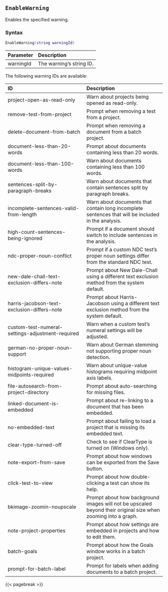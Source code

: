 ## `EnableWarning`

Enables\index{Warnings!enabling} the specified warning.

### Syntax {-}

``` .lua
EnableWarning(string warningId)
```

**Parameter** | **Description**
| :-- | :-- |
warningId | The warning's string ID.

The following warning IDs are available:

**ID** | **Description**
| :-- | :-- |
project-open-as-read-only  |  Warn about projects being opened as read-only.
remove-test-from-project  |  Prompt when removing a test from a project.
delete-document-from-batch  |  Prompt when removing a document from a batch project.
document-less-than-20-words |  Prompt about documents containing less than 20 words.
document-less-than-100-words  | Warn about documents containing less than 100 words.
sentences-split-by-paragraph-breaks  |  Warn about documents that contain sentences split by paragraph breaks.
incomplete-sentences-valid-from-length  |  Warn about documents that contain long incomplete sentences that will be included in the analysis.
high-count-sentences-being-ignored  |  Prompt if a document should switch to include sentences in the analysis.
ndc-proper-noun-conflict  |  Prompt if a custom NDC test's proper noun settings differ from the standard NDC test.
new-dale-chall-text-exclusion-differs-note  |  Prompt about New Dale-Chall using a different text exclusion method from the system default.
harris-jacobson-text-exclusion-differs-note  |  Prompt about Harris-Jacobson using a different text exclusion method from the system default.
custom-test-numeral-settings-adjustment-required  |  Warn when a custom test's numeral settings will be adjusted.
german-no-proper-noun-support  |  Warn about German stemming not supporting proper noun detection.
histogram-unique-values-midpoints-required  |  Warn about unique-value histograms requiring midpoint axis labels.
file-autosearch-from-project-directory  |  Prompt about auto-searching for missing files.
linked-document-is-embedded  |  Prompt about re-linking to a document that has been embedded.
no-embedded-text  | Prompt about failing to load a project that is missing its embedded text.
clear-type-turned-off  |  Check to see if ClearType is turned on (Windows only).
note-export-from-save  |  Prompt about how windows can be exported from the Save button.
click-test-to-view  | Prompt about how double-clicking a test can show its help.
bkimage-zoomin-noupscale  |  Prompt about how background images will not be upscaled beyond their original size when zooming into a graph.
note-project-properties  |  Prompt about how settings are embedded in projects and how to edit them.
batch-goals  |  Prompt about how the Goals window works in a batch project.
prompt-for-batch-label  |  Prompt for labels when adding documents to a batch project.

{{< pagebreak >}}



